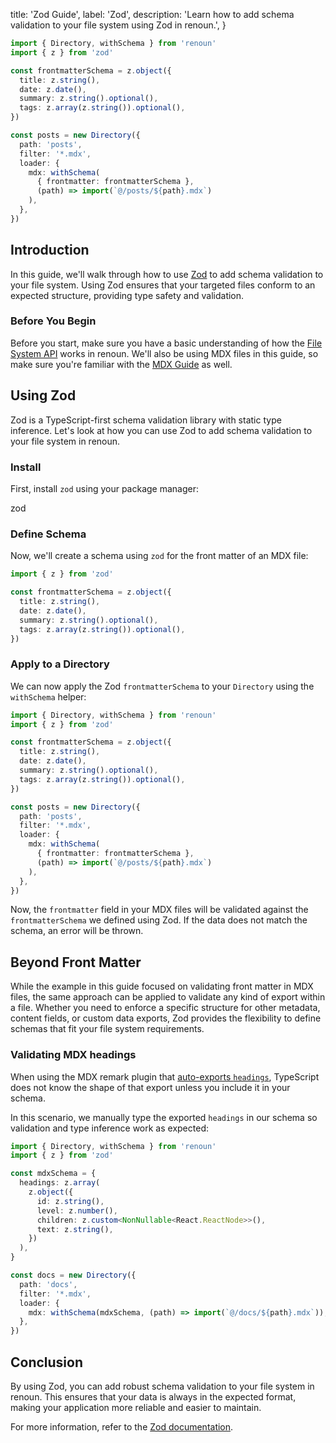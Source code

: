   title: 'Zod Guide',
  label: 'Zod',
  description:
    'Learn how to add schema validation to your file system using Zod in renoun.',
}

```ts
import { Directory, withSchema } from 'renoun'
import { z } from 'zod'

const frontmatterSchema = z.object({
  title: z.string(),
  date: z.date(),
  summary: z.string().optional(),
  tags: z.array(z.string()).optional(),
})

const posts = new Directory({
  path: 'posts',
  filter: '*.mdx',
  loader: {
    mdx: withSchema(
      { frontmatter: frontmatterSchema },
      (path) => import(`@/posts/${path}.mdx`)
    ),
  },
})
```

## Introduction

In this guide, we'll walk through how to use [Zod](https://zod.dev/) to add schema validation to your file system. Using Zod ensures that your targeted files conform to an expected structure, providing type safety and validation.

### Before You Begin

Before you start, make sure you have a basic understanding of how the [File System API](/utilities/file-system) works in renoun. We'll also be using MDX files in this guide, so make sure you're familiar with the [MDX Guide](/guides/mdx) as well.

## Using Zod

Zod is a TypeScript-first schema validation library with static type inference. Let's look at how you can use Zod to add schema validation to your file system in renoun.

### Install

First, install `zod` using your package manager:

<Command variant="install">zod</Command>

### Define Schema

Now, we'll create a schema using `zod` for the front matter of an MDX file:

```ts
import { z } from 'zod'

const frontmatterSchema = z.object({
  title: z.string(),
  date: z.date(),
  summary: z.string().optional(),
  tags: z.array(z.string()).optional(),
})
```

### Apply to a Directory

We can now apply the Zod `frontmatterSchema` to your `Directory` using the `withSchema` helper:

```ts highlightedLines="1,11-20"
import { Directory, withSchema } from 'renoun'
import { z } from 'zod'

const frontmatterSchema = z.object({
  title: z.string(),
  date: z.date(),
  summary: z.string().optional(),
  tags: z.array(z.string()).optional(),
})

const posts = new Directory({
  path: 'posts',
  filter: '*.mdx',
  loader: {
    mdx: withSchema(
      { frontmatter: frontmatterSchema },
      (path) => import(`@/posts/${path}.mdx`)
    ),
  },
})
```

Now, the `frontmatter` field in your MDX files will be validated against the `frontmatterSchema` we defined using Zod. If the data does not match the schema, an error will be thrown.

## Beyond Front Matter

While the example in this guide focused on validating front matter in MDX files, the same approach can be applied to validate any kind of export within a file. Whether you need to enforce a specific structure for other metadata, content fields, or custom data exports, Zod provides the flexibility to define schemas that fit your file system requirements.

### Validating MDX headings

When using the MDX remark plugin that [auto-exports `headings`](/guides/mdx#remark-add-headings), TypeScript does not know the shape of that export unless you include it in your schema.

In this scenario, we manually type the exported `headings` in our schema so validation and type inference work as expected:

```ts
import { Directory, withSchema } from 'renoun'
import { z } from 'zod'

const mdxSchema = {
  headings: z.array(
    z.object({
      id: z.string(),
      level: z.number(),
      children: z.custom<NonNullable<React.ReactNode>>(),
      text: z.string(),
    })
  ),
}

const docs = new Directory({
  path: 'docs',
  filter: '*.mdx',
  loader: {
    mdx: withSchema(mdxSchema, (path) => import(`@/docs/${path}.mdx`)),
  },
})
```

## Conclusion

By using Zod, you can add robust schema validation to your file system in renoun. This ensures that your data is always in the expected format, making your application more reliable and easier to maintain.

For more information, refer to the [Zod documentation](https://github.com/colinhacks/zod).
